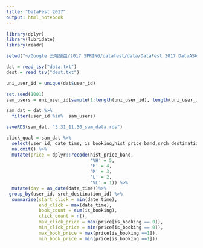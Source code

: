 ```yaml
---
title: "DataFest 2017"
output: html_notebook
---
```


```r
library(dplyr)
library(lubridate)
library(readr)
```

```r
setwd("~/Google 云端硬盘/2017 SPRING/datafest/data/DataFest 2017 DataASADataFest2017 Data")

dat = read_tsv("data.txt")
dest = read_tsv("dest.txt")

uni_user_id = unique(dat$user_id)

set.seed(1001)
sam_users = uni_user_id[sample(1:length(uni_user_id), length(uni_user_id)/100)] 

sam_dat = dat %>%
  filter(user_id %in%  sam_users)

saveRDS(sam_dat, "3.31_11.50_sam_data.rds")


```

```r
click_qual = sam_dat %>%
  select(user_id, date_time, is_booking,hist_price_band,srch_destination_id) %>%
  na.omit() %>%
  mutate(price = dplyr::recode(hist_price_band, 
                               'VH' = 5, 
                               'H' = 4,
                               'M' = 3,
                               'L' = 2,
                               'VL' = 1)) %>%
  mutate(day = as_date(date_time))%>%
 group_by(user_id, srch_destination_id) %>%
  summarise(start_click = min(date_time),
            end_click = max(date_time),
            book_count = sum(is_booking),
            click_count = n(),
            max_click_price = max(price[is_booking == 0]),
            min_click_price = min(price[is_booking == 0]),
            max_book_price = max(price[is_booking ==1]),
            min_book_price = min(price[is_booking ==1]))
```

